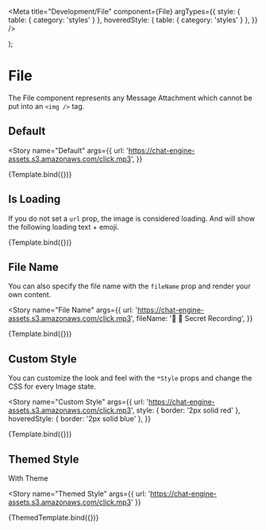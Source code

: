 
<Meta
  title="Development/File"
  component={File}
  argTypes={{
    style: { table: { category: 'styles' } },
    hoveredStyle: { table: { category: 'styles' } },
  }}
/>


  <ThemeProvider theme={defaultTheme}>
    <File {...args} />
  </ThemeProvider>
);

# File

The File component represents any Message Attachment which cannot be put into an `<img />` tag.

## Default

<Story
  name="Default"
  args={{
    url: 'https://chat-engine-assets.s3.amazonaws.com/click.mp3',
  }}
>
  {Template.bind({})}
</Story>

<ArgsTable story="Default" />

## Is Loading

If you do not set a `url` prop, the image is considered loading. And will show the following loading text + emoji.

<Story name="Is Loading" args={{}}>
  {Template.bind({})}
</Story>

## File Name

You can also specify the file name with the `fileName` prop and render your own content.

<Story
  name="File Name"
  args={{
    url: 'https://chat-engine-assets.s3.amazonaws.com/click.mp3',
    fileName: '🚨 🚨 Secret Recording',
  }}
>
  {Template.bind({})}
</Story>

## Custom Style

You can customize the look and feel with the `*Style` props and change the CSS for every Image state.

<Story
  name="Custom Style"
  args={{
    url: 'https://chat-engine-assets.s3.amazonaws.com/click.mp3',
    style: { border: '2px solid red' },
    hoveredStyle: { border: '2px solid blue' },
  }}
>
  {Template.bind({})}
</Story>

## Themed Style

With Theme

<Story
  name="Themed Style"
  args={{
    url: 'https://chat-engine-assets.s3.amazonaws.com/click.mp3'
  }}
>
  {ThemedTemplate.bind({})}
</Story> 
